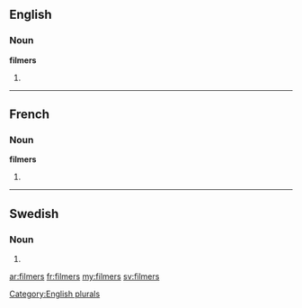 ==English==

===Noun===
'''filmers'''

# {{plural of|filmer}}

[[Category:English plurals]]

----

==French==

===Noun===
'''filmers''' {{m}}

# {{plural of|filmer|lang=fr}}

----

==Swedish==

===Noun===
{{infl|sv|noun form}}

# {{sv-noun-form-indef-gen-pl|film}}

[[ar:filmers]]
[[fr:filmers]]
[[my:filmers]]
[[sv:filmers]]
